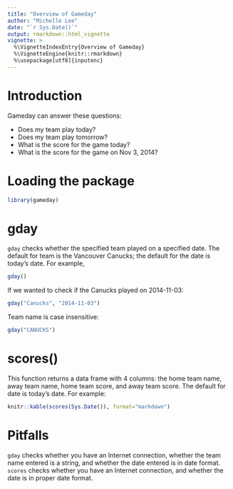 ```yaml
---
title: "Overview of Gameday"
author: "Michelle Lee"
date: "`r Sys.Date()`"
output: rmarkdown::html_vignette
vignette: >
  %\VignetteIndexEntry{Overview of Gameday}
  %\VignetteEngine{knitr::rmarkdown}
  %\usepackage[utf8]{inputenc}
---
```


# Introduction

Gameday can answer these questions:

- Does my team play today?
- Does my team play tomorrow?
- What is the score for the game today?
- What is the score for the game on Nov 3, 2014?


# Loading the package

```r
library(gameday)
```

# gday

`gday` checks whether the specified team played on a specified date. The default for team is the Vancouver Canucks; the default for the date is today's date. For example,

```r
gday()
```

If we wanted to check if the Canucks played on 2014-11-03:

```r
gday("Canucks", "2014-11-03")
```

Team name is case insensitive:

```r
gday("CANUCKS")
```


# scores()

This function returns a data frame with 4 columns: the home team name, away team name, home team score, and away team score. The default for date is today's date. For example:

```r
knitr::kable(scores(Sys.Date()), format="markdown")
```

# Pitfalls

`gday` checks whether you have an Internet connection, whether the team name entered is a string, and whether the date entered is in date format. 
`scores` checks whether you have an Internet connection, and whether the date is in proper date format. 
